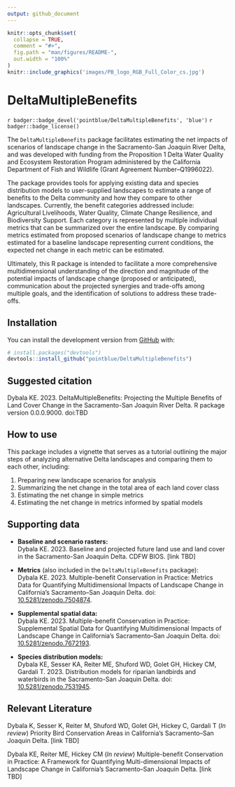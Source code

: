 ```yaml
---
output: github_document
---
```


<!-- README.md is generated from README.Rmd. Please edit that file -->

```r
knitr::opts_chunk$set(
  collapse = TRUE,
  comment = "#>",
  fig.path = "man/figures/README-",
  out.width = "100%"
)
knitr::include_graphics('images/PB_logo_RGB_Full_Color_cs.jpg')
```

# DeltaMultipleBenefits

<!-- badges: start -->
`r badger::badge_devel('pointblue/DeltaMultipleBenefits', 'blue')`
`r badger::badge_license()`
<!-- badges: end -->

The `DeltaMultipleBenefits` package facilitates estimating the net impacts of scenarios of landscape change in the Sacramento-San Joaquin River Delta, and was developed with funding from the Proposition 1 Delta Water Quality and Ecosystem Restoration Program administered by the California Department of Fish and Wildlife (Grant Agreement Number–Q1996022). 

The package provides tools for applying existing data and species distribution models to user-supplied landscapes to estimate a range of benefits to the Delta community and how they compare to other landscapes. Currently, the benefit categories addressed include: Agricultural Livelihoods, Water Quality, Climate Change Resilience, and Biodiversity Support. Each category is represented by multiple individual metrics that can be summarized over the entire landscape. By comparing metrics estimated from proposed scenarios of landscape change to metrics estimated for a baseline landscape representing current conditions, the expected net change in each metric can be estimated. 

Ultimately, this R package is intended to facilitate a more comprehensive multidimensional understanding of the direction and magnitude of the potential impacts of landscape change (proposed or anticipated), communication about the projected synergies and trade-offs among multiple goals, and the identification of solutions to address these trade-offs.

## Installation

<!--You can install the released version of DeltaMultipleBenefits from [CRAN](https://CRAN.R-project.org) with:

``` r
install.packages("DeltaMultipleBenefits")
```

And the development version from [GitHub](https://github.com/) with:-->

You can install the development version from [GitHub](https://github.com/) with:

``` r
# install.packages("devtools")
devtools::install_github("pointblue/DeltaMultipleBenefits")
```

## Suggested citation

Dybala KE. 2023. DeltaMultipleBenefits: Projecting the Multiple Benefits of Land Cover Change in the Sacramento-San Joaquin River Delta. R package version 0.0.0.9000. doi:TBD

## How to use

This package includes a vignette that serves as a tutorial outlining the major steps of analyzing alternative Delta landscapes and comparing them to each other, including:  

1. Preparing new landscape scenarios for analysis 
2. Summarizing the net change in the total area of each land cover class
3. Estimating the net change in simple metrics  
4. Estimating the net change in metrics informed by spatial models  

## Supporting data

* **Baseline and scenario rasters:**  
Dybala KE. 2023. Baseline and projected future land use and land cover in the Sacramento-San Joaquin Delta. CDFW BIOS. [link TBD]

* **Metrics** (also included in the `DeltaMultipleBenefits` package):  
Dybala KE. 2023. Multiple-benefit Conservation in Practice: Metrics Data for Quantifying Multidimensional Impacts of Landscape Change in California’s Sacramento–San Joaquin Delta. doi: [10.5281/zenodo.7504874](https://doi.org/10.5281/zenodo.7504874).

* **Supplemental spatial data:**  
Dybala KE. 2023. Multiple-benefit Conservation in Practice: Supplemental Spatial Data for Quantifying Multidimensional Impacts of Landscape Change in California’s Sacramento–San Joaquin Delta. doi: [10.5281/zenodo.7672193](https://doi.org/10.5281/zenodo.7672193).

* **Species distribution models:**  
Dybala KE, Sesser KA, Reiter ME, Shuford WD, Golet GH, Hickey CM, Gardali T. 2023. Distribution models for riparian landbirds and waterbirds in the Sacramento-San Joaquin Delta. doi: [10.5281/zenodo.7531945](https://doi.org/10.5281/zenodo.7531945).

## Relevant Literature

Dybala K, Sesser K, Reiter M, Shuford WD, Golet GH, Hickey C, Gardali T (*In review*) Priority Bird Conservation Areas in California’s Sacramento–San Joaquin Delta. [link TBD]

Dybala KE, Reiter ME, Hickey CM (*In review*) Multiple-benefit Conservation in Practice: A Framework for Quantifying Multi-dimensional Impacts of Landscape Change in California’s Sacramento–San Joaquin Delta. [link TBD]
